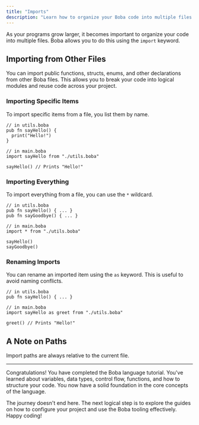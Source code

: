 ```yaml
---
title: "Imports"
description: "Learn how to organize your Boba code into multiple files and share code between them using the `import` keyword."
---
```


As your programs grow larger, it becomes important to organize your code into multiple files. Boba allows you to do this using the `import` keyword.

## Importing from Other Files

You can import public functions, structs, enums, and other declarations from other Boba files. This allows you to break your code into logical modules and reuse code across your project.

### Importing Specific Items

To import specific items from a file, you list them by name.

```boba
// in utils.boba
pub fn sayHello() {
  print("Hello!")
}

// in main.boba
import sayHello from "./utils.boba"

sayHello() // Prints "Hello!"
```

### Importing Everything

To import everything from a file, you can use the `*` wildcard.

```boba
// in utils.boba
pub fn sayHello() { ... }
pub fn sayGoodbye() { ... }

// in main.boba
import * from "./utils.boba"

sayHello()
sayGoodbye()
```

### Renaming Imports

You can rename an imported item using the `as` keyword. This is useful to avoid naming conflicts.

```boba
// in utils.boba
pub fn sayHello() { ... }

// in main.boba
import sayHello as greet from "./utils.boba"

greet() // Prints "Hello!"
```

## A Note on Paths

Import paths are always relative to the current file.

---

Congratulations! You have completed the Boba language tutorial. You've learned about variables, data types, control flow, functions, and how to structure your code. You now have a solid foundation in the core concepts of the language.

The journey doesn't end here. The next logical step is to explore the guides on how to configure your project and use the Boba tooling effectively. Happy coding!
